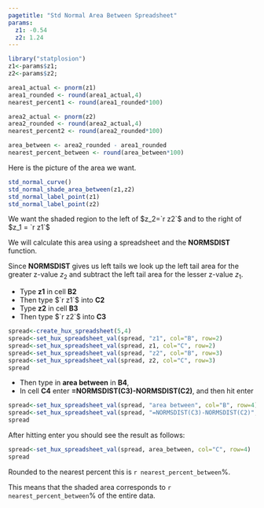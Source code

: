 ```yaml
---
pagetitle: "Std Normal Area Between Spreadsheet"
params:
  z1: -0.54
  z2: 1.24
---
```


```r
library("statplosion")
z1<-params$z1; 
z2<-params$z2; 
```
```r
area1_actual <- pnorm(z1)
area1_rounded <- round(area1_actual,4)
nearest_percent1 <- round(area1_rounded*100)

area2_actual <- pnorm(z2)
area2_rounded <- round(area2_actual,4)
nearest_percent2 <- round(area2_rounded*100)

area_between <- area2_rounded - area1_rounded
nearest_percent_between <- round(area_between*100)
```

Here is the picture of the area we want.  

```r
std_normal_curve()
std_normal_shade_area_between(z1,z2)
std_normal_label_point(z1)
std_normal_label_point(z2)
```

We want the shaded region to the left of $z_2=`r z2`$ and to the right of $z_1 = `r z1`$

We will calculate this area using a spreadsheet and the **NORMSDIST** function. 

Since **NORMSDIST** gives us left tails we look up the left tail area for the greater z-value $z_2$ and subtract the left tail area for the lesser z-value $z_1$.

- Type **z1** in cell **B2** 
- Then type $`r z1`$ into **C2**
- Type **z2** in cell **B3** 
- Then type $`r z2`$ into **C3**

```r
spread<-create_hux_spreadsheet(5,4)
spread<-set_hux_spreadsheet_val(spread, "z1", col="B", row=2) 
spread<-set_hux_spreadsheet_val(spread, z1, col="C", row=2) 
spread<-set_hux_spreadsheet_val(spread, "z2", col="B", row=3) 
spread<-set_hux_spreadsheet_val(spread, z2, col="C", row=3) 
spread
```
    
- Then type in **area between** in **B4**, 
- In cell **C4** enter **=NORMSDIST(C3)-NORMSDIST(C2)**, and then hit enter
    
```r
spread<-set_hux_spreadsheet_val(spread, "area between", col="B", row=4) 
spread<-set_hux_spreadsheet_val(spread, "=NORMSDIST(C3)-NORMSDIST(C2)", col="C", row=4) 
spread
```

After hitting enter you should see the result as follows:

```r
spread<-set_hux_spreadsheet_val(spread, area_between, col="C", row=4) 
spread
```

Rounded to the nearest percent this is `r nearest_percent_between`%. 

This means that the shaded area corresponds to `r nearest_percent_between`% of the entire data.
